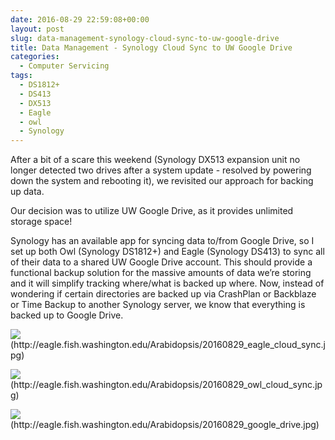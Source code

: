 ```yaml
---
date: 2016-08-29 22:59:08+00:00
layout: post
slug: data-management-synology-cloud-sync-to-uw-google-drive
title: Data Management - Synology Cloud Sync to UW Google Drive
categories:
  - Computer Servicing
tags:
  - DS1812+
  - DS413
  - DX513
  - Eagle
  - owl
  - Synology
---
```


After a bit of a scare this weekend (Synology DX513 expansion unit no longer detected two drives after a system update - resolved by powering down the system and rebooting it), we revisited our approach for backing up data.

Our decision was to utilize UW Google Drive, as it provides unlimited storage space!

Synology has an available app for syncing data to/from Google Drive, so I set up both Owl (Synology DS1812+) and Eagle (Synology DS413) to sync all of their data to a shared UW Google Drive account. This should provide a functional backup solution for the massive amounts of data we're storing and it will simplify tracking where/what is backed up where. Now, instead of wondering if certain directories are backed up via CrashPlan or Backblaze or Time Backup to another Synology server, we know that everything is backed up to Google Drive.





![](https://eagle.fish.washington.edu/Arabidopsis/20160829_eagle_cloud_sync.jpg)(http://eagle.fish.washington.edu/Arabidopsis/20160829_eagle_cloud_sync.jpg)



![](https://eagle.fish.washington.edu/Arabidopsis/20160829_owl_cloud_sync.jpg)(http://eagle.fish.washington.edu/Arabidopsis/20160829_owl_cloud_sync.jpg)





![](https://eagle.fish.washington.edu/Arabidopsis/20160829_google_drive.jpg)(http://eagle.fish.washington.edu/Arabidopsis/20160829_google_drive.jpg)
